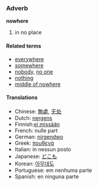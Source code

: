 ===Adverb===
'''nowhere'''<!-- maybe also a noun -->

# in no place

====Related terms====
*[[everywhere]]
*[[somewhere]]
*[[nobody]], [[no one]]
*[[nothing]]
*[[middle of nowhere]]

====Translations====
*Chinese: [[無處]], [[无处]]
*Dutch: [[nergens]]
*Finnish:[[ei missään]]
*French: nulle part
*German: [[nirgendwo]]
*Greek: [[πουθενά]]
*Italian: in nessun posto
*Japanese: [[どこも]]
*Korean: [[아무데도]]
*Portuguese: em nenhuma parte
*Spanish: en ninguna parte